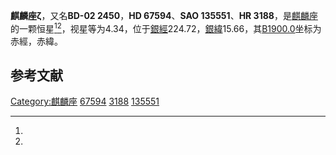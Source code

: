{{Starbox begin
| name = 麒麟座ζ
}}
{{Starbox observe
| epoch = [[J2000.0|J2000.0]]
| constell = [[麒麟座|麒麟座]]<ref name=SIMBAD>{{cite web
 | url=http://simbad.u-strasbg.fr/simbad/sim-id?Ident=HR+3188
 | title =Pulsating variable Star
 | publisher=Centre de Données astronomiques de Strasbourg
 | work=SIMBAD
 | accessdate=2012-07-13}}</ref><ref name=DATA>{{cite web
 | url=http://vizier.u-strasbg.fr/viz-bin/VizieR-5?-out.add=.&-source=5050&-corr=PK=HR&-out.max=9999&HR=3188
 | title =VizieR Detailed Page
 | accessdate=2012-07-13}}</ref>
| 星官 = 
| ra = {{RA|8|8|35.6}}<ref name=SIMBAD /><ref name=DATA />
| dec = {{DEC|-2|59|2}}<ref name=SIMBAD /><ref name=DATA />
| appmag_v = 4.34<ref name=SIMBAD /><ref name=DATA />
}}
{{Starbox character
| class = G2Ib<ref name=SIMBAD /><ref name=DATA />
| b-v = 0.97<ref name=SIMBAD /><ref name=DATA />
| u-b = 0.69<ref name=SIMBAD /><ref name=DATA />
| r-i = 0.46<ref name=SIMBAD /><ref name=DATA />
| variable = 
}}
{{Starbox astrometry
| radial_v = 0.69
| prop_mo_ra = 30
| parallax = 0.003
| p_error = 
}}
{{Starbox catalog
| names =BD-02 2450，[[SAO星表|SAO]] 135551，[[HD星表|HD]] 67594，[[HR星表|HR]] 3188}}
{{Starbox reference |Simbad=HR+3188}}
{{Starbox end}}

'''麒麟座ζ'''，又名'''BD-02 2450'''，'''HD 67594'''、'''SAO 135551'''、'''HR 3188'''，是[[麒麟座|麒麟座]]的一颗恒星<ref name=SIMBAD /><ref name=DATA />，视星等为4.34，位于[[銀道座標系|銀經]]224.72，[[銀道座標系|銀緯]]15.66，其[[B1900.0|B1900.0]]坐标为赤經{{RA|8|3|34}}，赤緯{{DEC|-2|15.66|33}}。

== 参考文献 ==
{{reflist}}

{{star-stub}}

{{麒麟座恒星}}
[[Category:麒麟座|Category:麒麟座]]
[[Category:HD和HDE天體|67594]]
[[Category:HR天體|3188]]
[[Category:SAO天體|135551]]